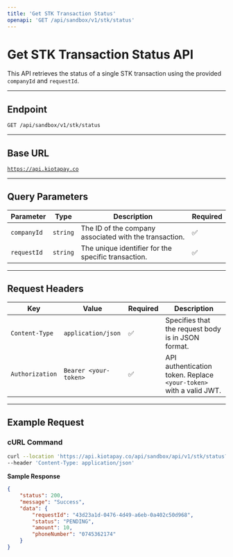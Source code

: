 ```yaml
---
title: 'Get STK Transaction Status'
openapi: 'GET /api/sandbox/v1/stk/status'
---
```


# Get STK Transaction Status API

This API retrieves the status of a single STK transaction using the provided `companyId` and `requestId`.

***

## **Endpoint**

`GET /api/sandbox/v1/stk/status`

***

## **Base URL**

[`https://api.kiotapay.co`](https://api.kiotapay.co)

***

## **Query Parameters**

| Parameter   | Type     | Description                                            | Required |
| ----------- | -------- | ------------------------------------------------------ | -------- |
| `companyId` | `string` | The ID of the company associated with the transaction. | ✅        |
| `requestId` | `string` | The unique identifier for the specific transaction.    | ✅        |

***

## **Request Headers**

| Key             | Value                 | Required | Description                                                        |
| --------------- | --------------------- | -------- | ------------------------------------------------------------------ |
| `Content-Type`  | `application/json`    | ✅        | Specifies that the request body is in JSON format.                 |
| `Authorization` | `Bearer <your-token>` | ✅        | API authentication token. Replace `<your-token>` with a valid JWT. |

***

## **Example Request**

### **cURL Command**

```bash
curl --location 'https://api.kiotapay.co/api/sandbox/api/v1/stk/status?companyId=4d6e1ea9-5ab8-496a-978f-7e9b2bce80c4&requestId=43d23a1d-0476-4d49-a6eb-0a402c50d968' \
--header 'Content-Type: application/json'
```

**Sample Response**

```json
{
    "status": 200,
    "message": "Success",
    "data": {
        "requestId": "43d23a1d-0476-4d49-a6eb-0a402c50d968",
        "status": "PENDING",
        "amount": 10,
        "phoneNumber": "0745362174"
    }
}
```